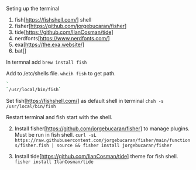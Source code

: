 Seting up the terminal

1. fish[https://fishshell.com/] shell
2. fisher[https://github.com/jorgebucaran/fisher]
3. tide[https://github.com/IlanCosman/tide]
4. nerdfonts[https://www.nerdfonts.com/]
5. exa[https://the.exa.website/]
6. bat[]

In termnal add
`brew install fish`

Add to /etc/shells file. `whcih fish` to get path.

```bash
`
`/usr/local/bin/fish`
```

Set fish[https://fishshell.com/] as default shell in terminal
`chsh -s /usr/local/bin/fish`

Restart terminal and fish start with the shell.

2. Install fisher[https://github.com/jorgebucaran/fisher] to manage plugins. Must be run in fish shell.
   `curl -sL https://raw.githubusercontent.com/jorgebucaran/fisher/main/functions/fisher.fish | source && fisher install jorgebucaran/fisher`

3. Install tide[https://github.com/IlanCosman/tide] theme for fish shell.
   `fisher install IlanCosman/tide`
